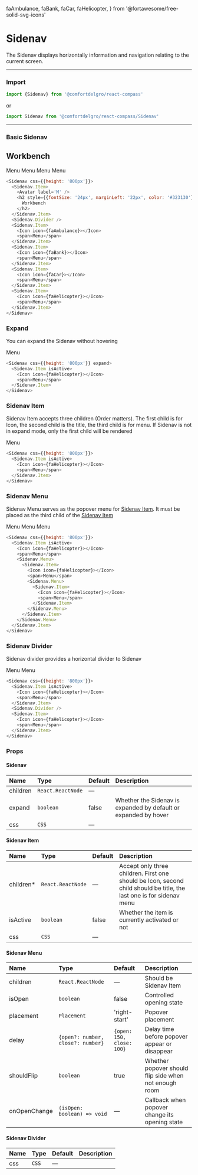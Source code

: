   faAmbulance,
  faBank,
  faCar,
  faHelicopter,
} from '@fortawesome/free-solid-svg-icons'

# Sidenav

The Sidenav displays horizontally information and navigation relating to the current screen.

---

### Import

```js
import {Sidenav} from '@comfortdelgro/react-compass'
```

or

```js
import Sidenav from '@comfortdelgro/react-compass/Sidenav'
```

---

### Basic Sidenav

<section className={styles.componentShowcaseContainer}>
  <Sidenav css={{height: '800px'}}>
    <Sidenav.Item>
      <Avatar label='M' />
      <h2 style={{fontSize: '24px', marginLeft: '22px', color: '#323130'}}>
        Workbench
      </h2>
    </Sidenav.Item>
    <Sidenav.Divider />
    <Sidenav.Item>
      <Icon icon={faAmbulance}></Icon>
      <span>Menu</span>
    </Sidenav.Item>
    <Sidenav.Item>
      <Icon icon={faBank}></Icon>
      <span>Menu</span>
    </Sidenav.Item>
    <Sidenav.Item>
      <Icon icon={faCar}></Icon>
      <span>Menu</span>
    </Sidenav.Item>
    <Sidenav.Item>
      <Icon icon={faHelicopter}></Icon>
      <span>Menu</span>
    </Sidenav.Item>
  </Sidenav>
</section>

```js
<Sidenav css={{height: '800px'}}>
  <Sidenav.Item>
    <Avatar label='M' />
    <h2 style={{fontSize: '24px', marginLeft: '22px', color: '#323130'}}>
      Workbench
    </h2>
  </Sidenav.Item>
  <Sidenav.Divider />
  <Sidenav.Item>
    <Icon icon={faAmbulance}></Icon>
    <span>Menu</span>
  </Sidenav.Item>
  <Sidenav.Item>
    <Icon icon={faBank}></Icon>
    <span>Menu</span>
  </Sidenav.Item>
  <Sidenav.Item>
    <Icon icon={faCar}></Icon>
    <span>Menu</span>
  </Sidenav.Item>
  <Sidenav.Item>
    <Icon icon={faHelicopter}></Icon>
    <span>Menu</span>
  </Sidenav.Item>
</Sidenav>
```

### Expand

You can expand the Sidenav without hovering

<section className={styles.componentShowcaseContainer}>
  <Sidenav css={{height: '800px'}} expand>
    <Sidenav.Item isActive>
      <Icon icon={faHelicopter}></Icon>
      <span>Menu</span>
    </Sidenav.Item>
  </Sidenav>
</section>

```js {1}
<Sidenav css={{height: '800px'}} expand>
  <Sidenav.Item isActive>
    <Icon icon={faHelicopter}></Icon>
    <span>Menu</span>
  </Sidenav.Item>
</Sidenav>
```

### Sidenav Item

Sidenav Item accepts three children (Order matters). The first child is for Icon, the second child is the title, the third child is for menu.
If Sidenav is not in expand mode, only the first child will be rendered

<section className={styles.componentShowcaseContainer}>
  <Sidenav css={{height: '800px'}}>
    <Sidenav.Item isActive>
      <Icon icon={faHelicopter}></Icon>
      <span>Menu</span>
    </Sidenav.Item>
  </Sidenav>
</section>

```js {2-5}
<Sidenav css={{height: '800px'}}>
  <Sidenav.Item isActive>
    <Icon icon={faHelicopter}></Icon>
    <span>Menu</span>
  </Sidenav.Item>
</Sidenav>
```

### Sidenav Menu

Sidenav Menu serves as the popover menu for [Sidenav Item](#sidenav-item). It must be placed as the third child of the [Sidenav Item](#sidenav-item)

<section className={styles.componentShowcaseContainer}>
  <Sidenav css={{height: '800px'}}>
    <Sidenav.Item isActive>
      <Icon icon={faHelicopter}></Icon>
      <span>Menu</span>
      <Sidenav.Menu>
        <Sidenav.Item>
          <Icon icon={faHelicopter}></Icon>
          <span>Menu</span>
          <Sidenav.Menu>
            <Sidenav.Item>
              <Icon icon={faHelicopter}></Icon>
              <span>Menu</span>
            </Sidenav.Item>
          </Sidenav.Menu>
        </Sidenav.Item>
      </Sidenav.Menu>
    </Sidenav.Item>
  </Sidenav>
</section>

```js {5-16}
<Sidenav css={{height: '800px'}}>
  <Sidenav.Item isActive>
    <Icon icon={faHelicopter}></Icon>
    <span>Menu</span>
    <Sidenav.Menu>
      <Sidenav.Item>
        <Icon icon={faHelicopter}></Icon>
        <span>Menu</span>
        <Sidenav.Menu>
          <Sidenav.Item>
            <Icon icon={faHelicopter}></Icon>
            <span>Menu</span>
          </Sidenav.Item>
        </Sidenav.Menu>
      </Sidenav.Item>
    </Sidenav.Menu>
  </Sidenav.Item>
</Sidenav>
```

### Sidenav Divider

Sidenav divider provides a horizontal divider to Sidenav

<section className={styles.componentShowcaseContainer}>
  <Sidenav css={{height: '800px'}}>
    <Sidenav.Item isActive>
      <Icon icon={faHelicopter}></Icon>
      <span>Menu</span>
    </Sidenav.Item>
    <Sidenav.Divider />
    <Sidenav.Item>
      <Icon icon={faHelicopter}></Icon>
      <span>Menu</span>
    </Sidenav.Item>
  </Sidenav>
</section>

```js {6}
<Sidenav css={{height: '800px'}}>
  <Sidenav.Item isActive>
    <Icon icon={faHelicopter}></Icon>
    <span>Menu</span>
  </Sidenav.Item>
  <Sidenav.Divider />
  <Sidenav.Item>
    <Icon icon={faHelicopter}></Icon>
    <span>Menu</span>
  </Sidenav.Item>
</Sidenav>
```

### Props

#### Sidenav

| Name     | Type              | Default | Description                                                     |
| :------- | :---------------- | :------ | :-------------------------------------------------------------- |
| children | `React.ReactNode` | —       |                                                                 |
| expand   | `boolean`         | false   | Whether the Sidenav is expanded by default or expanded by hover |
| css      | `CSS`             | —       |                                                                 |

#### Sidenav Item

| Name       | Type              | Default | Description                                                                                                          |
| :--------- | :---------------- | :------ | :------------------------------------------------------------------------------------------------------------------- |
| children\* | `React.ReactNode` | —       | Accept only three children. First one should be Icon, second child should be title, the last one is for sidenav menu |
| isActive   | `boolean`         | false   | Whether the item is currently activated or not                                                                       |
| css        | `CSS`             | —       |                                                                                                                      |

#### Sidenav Menu

| Name         | Type                              | Default                   | Description                                           |
| :----------- | :-------------------------------- | :------------------------ | :---------------------------------------------------- |
| children     | `React.ReactNode`                 | —                         | Should be Sidenav Item                                |
| isOpen       | `boolean`                         | false                     | Controlled opening state                              |
| placement    | `Placement`                       | 'right-start'             | Popover placement                                     |
| delay        | `{open?: number, close?: number}` | `{open: 150, close: 100}` | Delay time before popover appear or disappear         |
| shouldFlip   | `boolean`                         | true                      | Whether popover should flip side when not enough room |
| onOpenChange | `(isOpen: boolean) => void`       | —                         | Callback when popover change its opening state        |

#### Sidenav Divider

| Name | Type  | Default | Description |
| :--- | :---- | :------ | :---------- |
| css  | `CSS` | —       |             |
